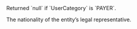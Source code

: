   
<ParamField body="LegalRepresentativeNationality" type="string">     
Returned `null` if `UserCategory` is `PAYER`.

The nationality of the entity’s legal representative.

</ParamField>